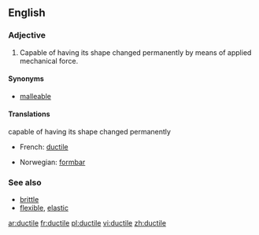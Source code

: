 ==English==

===Adjective===
{{en-adj-more}}

# Capable of having its shape changed permanently by means of applied mechanical force.

====Synonyms====
*[[malleable]]

====Translations====
;capable of having its shape changed permanently
{{top}}
*French: [[ductile]]
{{mid}}
*Norwegian: [[formbar]]
{{bottom}}

===See also===
*[[brittle]]
*[[flexible]], [[elastic]]

[[ar:ductile]]
[[fr:ductile]]
[[pl:ductile]]
[[vi:ductile]]
[[zh:ductile]]